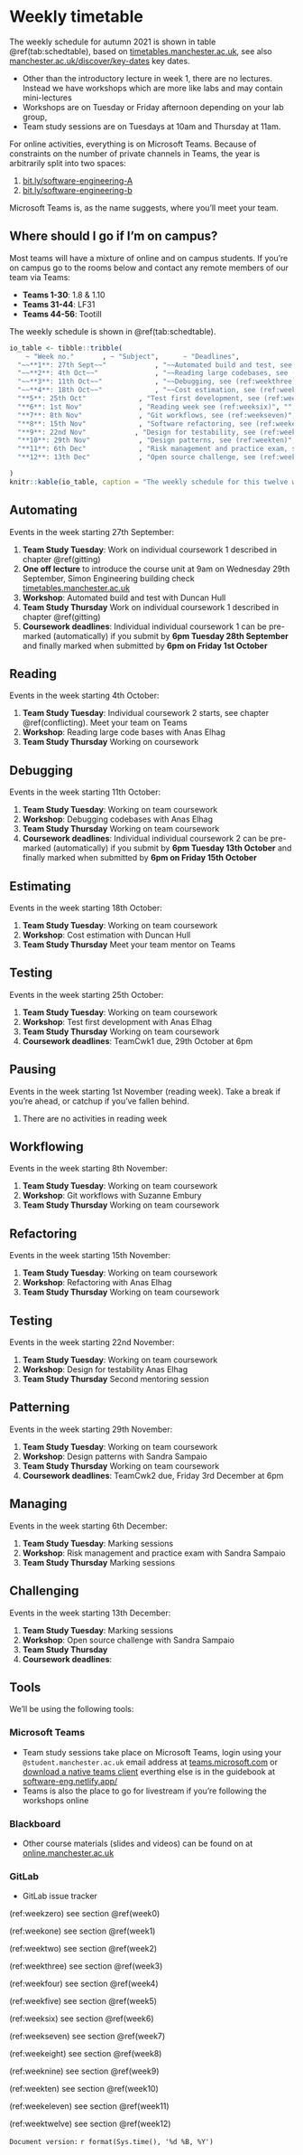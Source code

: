 # Weekly timetable {.unnumbered #timetabling}

The weekly schedule for autumn 2021 is shown in table \@ref(tab:schedtable), based on [timetables.manchester.ac.uk](https://timetables.manchester.ac.uk/), see also [manchester.ac.uk/discover/key-dates](https://www.manchester.ac.uk/discover/key-dates/) key dates.

* Other than the introductory lecture in week 1, there are no lectures. Instead we have workshops which are more like labs and may contain mini-lectures
* Workshops are on Tuesday or Friday afternoon depending on your lab group,
* Team study sessions are on Tuesdays at 10am and Thursday at 11am.

For online activities, everything is on Microsoft Teams. Because of constraints on the number of private channels in Teams, the year is arbitrarily split into two spaces:

1. [bit.ly/software-engineering-A](https://bit.ly/software-engineering-A)
1. [bit.ly/software-engineering-b](https://bit.ly/software-engineering-b)

Microsoft Teams is, as the name suggests, where you'll meet your team.

## Where should I go if I'm on campus? {#campus}
Most teams will have a mixture of online and on campus students. If you're on campus go to the rooms below and contact any remote members of our team via Teams:

* **Teams 1-30**: 1.8 & 1.10
* **Teams 31-44**: LF31
* **Teams 44-56**: Tootill

The weekly schedule is shown in \@ref(tab:schedtable).

```r
io_table <- tibble::tribble(
    ~ "Week no."       , ~ "Subject",      ~ "Deadlines",
  "~~**1**: 27th Sept~~"            , "~~Automated build and test, see (ref:weekone)~~",  "~~IndCwk2, Fri 1st Oct, 6pm~~",
  "~~**2**: 4th Oct~~"              , "~~Reading large codebases, see (ref:weektwo)~~",  "",
  "~~**3**: 11th Oct~~"             , "~~Debugging, see (ref:weekthree)~~", "~~IndCwk2, Fri 15th Oct, 6pm~~",
  "~~**4**: 18th Oct~~"             , "~~Cost estimation, see (ref:weekfour)~~",  "~~Mentoring week 1~~",
  "**5**: 25th Oct"             , "Test first development, see (ref:weekfive)", "TeamCwk1, 29th Oct, 6pm ",
  "**6**: 1st Nov"              , "Reading week see (ref:weeksix)", "",
  "**7**: 8th Nov"              , "Git workflows, see (ref:weekseven)",  "",
  "**8**: 15th Nov"             , "Software refactoring, see (ref:weekeight)", "Mentoring week 2",
  "**9**: 22nd Nov"            , "Design for testability, see (ref:weeknine)", "",
  "**10**: 29th Nov"            , "Design patterns, see (ref:weekten)", "TeamCwk2, Fri 3rd Dec, 6pm",
  "**11**: 6th Dec"             , "Risk management and practice exam, see (ref:weekeleven)", "",
  "**12**: 13th Dec"            , "Open source challenge, see (ref:weektwelve)", "",

)
knitr::kable(io_table, caption = "The weekly schedule for this twelve week course, please note we are using the week numbering from the [timetables.manchester.ac.uk](https://timetables.manchester.ac.uk/) where week zero is welcome week, and week one is the first teaching week", booktabs = TRUE)
```



## Automating {#week1}

Events in the week starting 27th September:

1. **Team Study Tuesday**: Work on individual coursework 1 described in chapter \@ref(gitting)
1. **One off lecture** to introduce the course unit at 9am on Wednesday 29th September, Simon Engineering building check [timetables.manchester.ac.uk](https://timetables.manchester.ac.uk/)
1. **Workshop**: Automated build and test with Duncan Hull
1. **Team Study Thursday** Work on individual coursework 1 described in chapter \@ref(gitting)
1. **Coursework deadlines**: Individual individual coursework 1 can be pre-marked (automatically) if you submit by **6pm Tuesday 28th September** and finally marked when submitted by **6pm on Friday 1st October**


## Reading {#week2}
Events in the week starting 4th October:

1. **Team Study Tuesday**: Individual coursework 2 starts, see chapter \@ref(conflicting). Meet your team on Teams
1. **Workshop**: Reading large code bases with Anas Elhag
1. **Team Study Thursday** Working on coursework

## Debugging {#week3}
Events in the week starting 11th October:

1. **Team Study Tuesday**: Working on team coursework
1. **Workshop**: Debugging codebases with Anas Elhag
1. **Team Study Thursday** Working on team coursework
1. **Coursework deadlines**: Individual individual coursework 2 can be pre-marked (automatically) if you submit by **6pm Tuesday 13th October** and finally marked when submitted by **6pm on Friday 15th October**


## Estimating {#week4}
Events in the week starting 18th October:

1. **Team Study Tuesday**: Working on team coursework
1. **Workshop**: Cost estimation with Duncan Hull
1. **Team Study Thursday** Meet your team mentor on Teams


## Testing {#week5}
Events in the week starting 25th October:

1. **Team Study Tuesday**: Working on team coursework
1. **Workshop**: Test first development with Anas Elhag
1. **Team Study Thursday** Working on team coursework
1. **Coursework deadlines**: TeamCwk1 due, 29th October at 6pm


## Pausing {#week6}
Events in the week starting 1st November (reading week). Take a break if you're ahead, or catchup if you've fallen behind.

1. There are no activities in reading week

## Workflowing {#week7}
Events in the week starting 8th November:

1. **Team Study Tuesday**: Working on team coursework
1. **Workshop**: Git workflows with Suzanne Embury
1. **Team Study Thursday** Working on team coursework


## Refactoring {#week8}
Events in the week starting 15th November:

1. **Team Study Tuesday**: Working on team coursework
1. **Workshop**: Refactoring with Anas Elhag
1. **Team Study Thursday** Working on team coursework


## Testing {#week9}
Events in the week starting 22nd November:

1. **Team Study Tuesday**: Working on team coursework
1. **Workshop**: Design for testability Anas Elhag
1. **Team Study Thursday** Second mentoring session


## Patterning {#week10}
Events in the week starting 29th November:

1. **Team Study Tuesday**: Working on team coursework
1. **Workshop**: Design patterns with Sandra Sampaio
1. **Team Study Thursday** Working on team coursework
1. **Coursework deadlines**: TeamCwk2 due, Friday 3rd December at 6pm


## Managing {#week11}
Events in the week starting 6th December:

1. **Team Study Tuesday**:  Marking sessions
1. **Workshop**: Risk management and practice exam with Sandra Sampaio
1. **Team Study Thursday**  Marking sessions



## Challenging {#week12}
Events in the week starting 13th December:

1. **Team Study Tuesday**: Marking sessions
1. **Workshop**: Open source challenge with Sandra Sampaio
1. **Team Study Thursday**
1. **Coursework deadlines**:




## Tools {#tooling}

We'll be using the following tools:

### Microsoft Teams {#msfteams}

* Team study sessions take place on Microsoft Teams, login using your `@student.manchester.ac.uk` email address at [teams.microsoft.com](https://teams.microsoft.com/) or [download a native teams client](https://www.microsoft.com/en-gb/microsoft-teams/download-app) everthing else is in the guidebook at [software-eng.netlify.app/](https://software-eng.netlify.app/)
* Teams is also the place to go for livestream if you're following the workshops online


### Blackboard {#blackboard}

* Other course materials (slides and videos) can be found on at [online.manchester.ac.uk](https://online.manchester.ac.uk/)

### GitLab {#gitlab}

* GitLab issue tracker


<!--hacky way to get chapter references in tables-->


(ref:weekzero) see section \@ref(week0)  

(ref:weekone) see section \@ref(week1)  

(ref:weektwo) see section \@ref(week2)  

(ref:weekthree) see section \@ref(week3)  

(ref:weekfour) see section \@ref(week4)  

(ref:weekfive) see section \@ref(week5)  

(ref:weeksix) see section \@ref(week6)  

(ref:weekseven) see section \@ref(week7)  

(ref:weekeight) see section \@ref(week8)  

(ref:weeknine) see section \@ref(week9)  

(ref:weekten) see section \@ref(week10)  

(ref:weekeleven) see section \@ref(week11)  

(ref:weektwelve) see section \@ref(week12)  


`Document version:` `r format(Sys.time(), '%d %B, %Y')`
